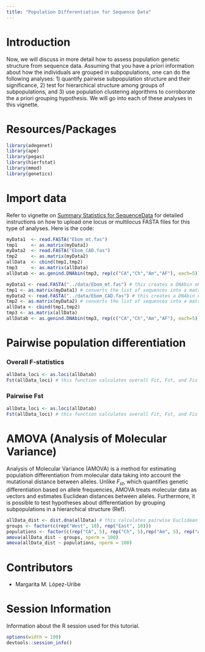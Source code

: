```yaml
---
title: "Population Differentiation for Sequence Data"
---
```


Introduction
=========

Now, we will discuss in more detail how to assess population genetic structure
from sequence data. Assuming that you have a priori information about how the
individuals are grouped in subpopulations, one can do the following analyses: 1)
quantify pairwise subpopulation structure and their significance, 2) test for
hierarchical structure among groups of subpopulations, and 3) use population
clustering algorithms to corroborate the a priori grouping hypothesis. We will
go into each of these analyses in this vignette.


Resources/Packages
=========
```r
library(adegenet)
library(ape)
library(pegas)
library(hierfstat)
library(mmod)
library(genetics)
```

Import data
========
Refer to vignette on 
[Summary Statistics for SequenceData](SummarySequenceData.html) for detailed
instructions on how to upload one locus or multilocus FASTA files for this type
of analyses. Here is the code:

```r
myData1  <- read.FASTA("Ebom_mt.fas") 
tmp1     <- as.matrix(myData1)
myData2  <- read.FASTA("Ebom_CAD.fas") 
tmp2     <- as.matrix(myData2)
allData  <- cbind(tmp1,tmp2)
tmp3     <- as.matrix(allData) 
allDatab <- as.genind.DNAbin(tmp3, rep(c("CA","Ch","Am","AF"), each=5)) 
```

```r
myData1 <- read.FASTA("../data/Ebom_mt.fas") # this creates a DNAbin object
tmp1 <- as.matrix(myData1) # converts the list of sequences into a matrix
myData2 <- read.FASTA("../data/Ebom_CAD.fas") # this creates a DNAbin object
tmp2 <- as.matrix(myData2) # converts the list of sequences into a matrix
allData <- cbind(tmp1,tmp2)
tmp3 <- as.matrix(allData) 
allDatab <- as.genind.DNAbin(tmp3, rep(c("CA","Ch","Am","AF"), each=5))
```

Pairwise population differentiation
========

### Overall F-statistics

```r
allData_loci <- as.loci(allDatab) 
Fst(allData_loci) # this function calculates overall Fit, Fst, and Fis of the dataset
```
### Pairwise Fst

```r
allData_loci <- as.loci(allDatab) 
Fst(allData_loci) # this function calculates overall Fit, Fst, and Fis of the dataset
```

AMOVA (Analysis of Molecular Variance)
========

Analysis of Molecular Variance (AMOVA) is a method for estimating population
differentiation from molecular data taking into account the mutational distance
between alleles. Unlike $F_{st}$, which quantifies genetic differentiation based
on allele frequencies, AMOVA treats molecular data as vectors and estimates
Euclidean distances between alleles. Furthermore, it is possible to test
hypotheses about differentiation by grouping subpopulations in a hierarchical
structure (Ref).

```r
allData_dist <- dist.dna(allData) # this calculates pairwise Euclidean distances among individuals
groups <- factor(c(rep("West", 10), rep("East", 10)))
populations <- factor(c(rep("CA", 5), rep("Ch", 5),rep("Am", 5), rep("AF", 5)))
amova(allData_dist ~ groups, nperm = 100)
amova(allData_dist ~ populations, nperm = 100)
```

# Contributors

- Margarita M. López-Uribe

# Session Information

Information about the R session used for this tutorial.

```r
options(width = 100)
devtools::session_info()
```
